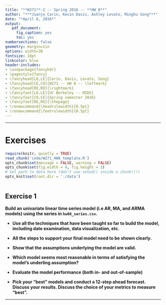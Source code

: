 ---
title: "**W271**-2 -- Spring 2016 -- **HW 8**"
author: "***Juanjo Carin, Kevin Davis, Ashley Levato, Minghu Song***"
date: "*April 6, 2016*"
output:
   pdf_document:
     fig_caption: yes
     toc: yes
numbersections: false
geometry: margin=1in
options: width=30
fontsize: 10pt
linkcolor: blue
header-includes:
- \usepackage{fancyhdr}
- \pagestyle{fancy}
- \fancyhead[LO,LE]{Carin, Davis, Levato, Song}
- \fancyhead[CE,CO]{W271 -- HW 8 -- \leftmark}
- \fancyhead[RE,RO]{\rightmark}
- \fancyfoot[LO,LE]{UC Berkeley -- MIDS}
- \fancyfoot[CO,CE]{Spring semester 2016}
- \fancyfoot[RE,RO]{\thepage}
- \renewcommand{\headrulewidth}{0.5pt}
- \renewcommand{\footrulewidth}{0.5pt}
---

**********

\pagebreak

# Exercises

```{r, echo = FALSE, warning = FALSE}
require(knitr, quietly = TRUE)
read_chunk('code/W271_HW8_template.R')
opts_chunk$set(message = FALSE, warning = FALSE)
opts_chunk$set(fig.width = 4, fig.height = 3)
# Set path to data here (don't use setwd() inside a chunk!!!)
opts_knit$set(root.dir = './data')
```

```{r Libraries-Functions-Constants, echo = FALSE}
```

## Exercise 1

**Build an univariate linear time series model (i.e AR, MA, and ARMA models) using the series in `hw08_series.csv`.**

+ **Use all the techniques that have been taught so far to build the model, including date examination, data visualization, etc.**

+ **All the steps to support your final model need to be shown clearly.**

+ **Show that the assumptions underlying the model are valid.**

+ **Which model seems most reasonable in terms of satisfying the model’s underling assumption?**

+ **Evaluate the model performance (both in- and out-of-sample)**

+ **Pick your "best" models and conduct a 12-step ahead forecast. Discuss your results. Discuss the choice of your metrics to measure "best".**

**********
